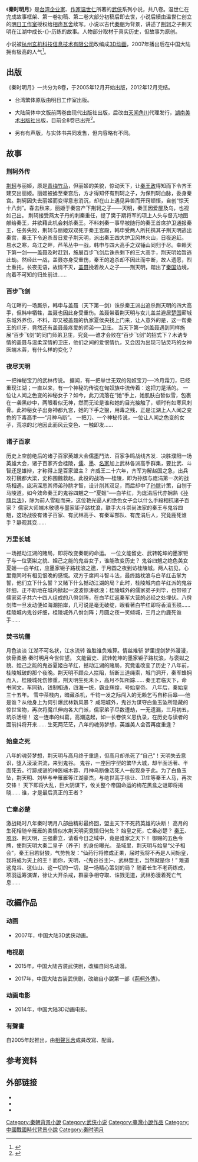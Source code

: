 {{about|[[温世仁|温世仁]]所著的系列武侠小说|其他以“秦时明月”为名的作品|秦时明月}}
{{expand|time=2015-09-12}}
{{expert|time=2015-09-12}}
{{Infobox 系列小说
| name             = 秦时明月
| title_orig       = 
| image            = [[File:Qinsmoon_novel.png|250px]]
| image_caption    = 台版八部小说封面
| books =  《秦时明月-荆轲外传》<br />《秦时明月2-百步飞剑》<br />《秦时明月3-夜尽天明》<br />《秦时明月4-诸子百家》<br />《秦时明月5-万里长城》<br />《秦时明月6-焚书坑儒》<br />《秦时明月7-始皇之死》<br />《秦时明月8-亡秦必楚》
| author           = [[温世仁|温世仁]]<small>（去世后由[[明日工作室|明日工作室]]授权给[[相声瓦舍|相声瓦舍]]代笔）</small>
| country          = {{TWN}}
| language         = 繁体中文
| genre            = [[武侠|武侠]]
| publisher        = {{flagicon|ROC}}明日工作室<br />{{flagicon|PRC}}现代出版社<small>（仅出版前2卷）</small><br /> →[[湖南美术出版社|湖南美术出版社]]<small>（出版）</small>、[[天闻角川|天闻角川]]<small>（发行）</small>
| pub_date         = 原版：2005年—2012年
| media_type       = 
| preceded by      = 
| followed by      = 
}}
《'''秦时明月'''》是[[台湾|台湾]][[企业家|企业家]]、[[作家|作家]][[温世仁|温世仁]]所著的[[武侠|武侠]]系列小说，共八卷。温世仁在完成故事框架、第一卷初稿、第二卷大部分初稿后即去世，小说后續由温世仁创立的[[明日工作室|明日工作室]]授权给[[相声瓦舍|相声瓦舍]]续写。小说以古代[[秦朝|秦朝]]为背景，讲述了[[荆轲|荆轲]]之子荆天明在江湖中成长-{}-历练的故事。人物部分取材于真实历史，但故事为原创。

小说被[[杭州玄机科技信息技术有限公司|杭州玄机科技信息技术有限公司]]改编成[[3D|3D]][[动画|动画]]，2007年播出后在中国大陆拥有极高的人气<ref>{{Cite web|url = http://news.ifeng.com/a/20140801/41396534_0.shtml|title = 
《秦时明月》杭州点映|accessdate = 2015-09-12|author = |date = 2015-07-13|publisher = 凤凰网|language = zh-cn}}</ref>。

==出版==
《秦时明月》一共分为8卷，于2005年12月开始出版，2012年12月完结。

*台湾繁体原版由明日工作室出版。

*大陆简体中文版前两卷由现代出版社出版，后改由[[天闻角川|天闻角川]]代理发行，[[湖南美术出版社|湖南美术出版社]]出版，目前全8卷已出完<ref>{{Cite web|url = http://www.chncomic.com/info/201402/36637.html|title = 中国动漫《秦时明月》阅读盛宴即将开启 广州天闻角川动漫获授权|accessdate = 2015-09-12|author = |date = 2014-02-22|publisher = 中国国际动漫网|language = zh-cn|archive-date = 2017-07-23|archive-url = https://web.archive.org/web/20170723142255/http://www.chncomic.com/info/201402/36637.html|dead-url = no}}</ref>。

*另有有声版，与实体书共同发售，但内容略有不同。

==故事==
===荆轲外传===
[[荆轲|荆轲]]与丽姬，原是[[青梅竹马|青梅竹马]]，但丽姬的美貌，惊动天下，让[[秦王政|秦王政]]得知而下令齐王建交出丽姬。丽姬被掳至秦宫后，方才得知怀有荆轲之子，为保荆轲血脉，委身秦宫。荆轲因失去丽姬而变得意志消沉，却在山上遇见异兽而开窍顿悟，自创“惊天十八剑”。春去秋来，丽姬于秦宫产下荆轲之子——天明，秦王因爱屋及乌，也视如己出。
荆轲接受燕太子丹的刺秦重任，提了樊于期将军的项上人头与督亢地图献给秦王，并欲藉此机会刺杀秦王。不料刺秦一事早被随行的秦王首席护卫通报秦王，任务失败，荆轲与丽姬双双死于秦王宫殿，韩申受两人所托携其子荆天明逃出秦宫，秦王下令追杀昔日爱子荆天明，派出秦王四大护卫风林火山，日夜追赶。
易水之寒，乌江之畔，芦苇丛中一战，韩申与四大高手之双锤山同归于尽。幸赖天下第一剑——盖聂及时赶到，施展百步飞剑后诛杀剩下的三大高手，荆天明始暂逃此劫。然经此一战，盖聂亦身受重伤，秦王的追杀却不因此而中断，故人遗愿，烈士重托，长夜无语，故情不灭，[[盖聂|盖聂]]挽着故人之子——荆天明，踏出了[[秦国|秦国]]边境，向着不可知的归处前进......

===百步飞剑===
乌江畔的一场厮杀，韩申与盖聂（天下第一剑）诛杀秦王派出追杀荆天明的四大高手，但韩申牺牲，盖聂也因此身受重伤。盖聂带着荆天明与女儿盖兰避居[[楚国|楚国]]蕲城东城外养伤，不料，却又被盖聂的仇家夏侯央找上门来，让人意外的是，这一帮秦王的爪牙，竟然还有盖聂最疼爱的师弟──卫庄。
当天下第一剑盖聂遇到同样施展“百步飞剑”的同门师弟卫庄，究竟──谁才会败在“百步飞剑”的招式下？木讷专情的盖聂与温柔深情的卫庄，他们之间的爱恨情仇，又会因为出现刁钻灵巧的女神医端木蓉，有什么样的变化？

===夜尽天明===
一把神秘宝刀的武林传说。
据闻，有一把举世无双的匈奴宝刀──冷月霜刀，已经重现江湖；一直以来，有一个神秘的传说在匈奴族中流传着：这把刀是活的。
一位让人闻之色变的神秘女子？如今，此刀流落在“她”手上，她肌肤白皙似雪，包裹在一袭黑纱中，两眼看似无神，然而无论是谁和她的目光接触了，顿时有如寒风刺骨。此神秘女子出身神都九宫，她的下手之狠，用毒之残，正是江湖上人人闻之变色的下毒高手──“月神乌断”。
一把刀、一个神秘传说，一位让人闻之色变的女子，荒凉的北地因此而风云变色、一触即发……

===诸子百家===
历史上空前绝后的诸子百家英雄大会儒墨鬥法．百家争鸣战线齐发．决胜濮阳一场英雄大会，诸子百家齐会桂陵，[[儒|儒]]、[[墨|墨]]、[[名家|名家]]加上武林各派高手群集，要比武、斗智还是雄辩，才称得上是百家盟主？
齐威王二十六年，齐军为解赵国之急，出兵攻打魏都大梁，史称围魏救赵。此役的战场──桂陵，即为孙膑与庞涓第一次的战场相遇。庞涓深忌其师弟孙膑才智，设计刖其双足，而后却中了[[孙膑|孙膑]]计策，自刎于马陵道。如今效命秦王的鬼谷四魈之一“夏姬”──白芊红，为庞涓后代亦娴熟《[[孙膑兵法|孙膑兵法]]》，除为前人雪耻而来，这位艳光逼人的绝色女子会以什么手段相抗诸子百家？
儒家大师端木敬德与墨家钜子路枕浪，联手大斗崇尚法家的秦王与鬼谷四魈，这场战役有诸子百家、有武林高手、有秦军部队、有庞涓后人，究竟鹿死谁手？静观其变……

===万里长城===
一场撼动江湖的赌局，即将改变秦朝的命运。
一位文能留史、武转乾坤的墨家钜子与一位褒姒之貌、妲己之能的鬼谷女子，谁能改变历史？
鬼谷四魈之绝色美女夏姬──白芊红，应墨家钜子路枕浪之邀，于月圆之夜到访桂陵城。两人初见，心里竟同时有相见恨晚的感慨。双方于席间斗智斗法，最终路枕浪与白芊红击掌为誓，他们立下什么誓？又赌下什么撼动江湖的局？此时，桂陵城内白芊红派的鬼谷奸细，正不断地在城内掀起一波波惊涛骇浪；桂陵城外的儒家弟子刘毕，也带领了儒家弟子共六十四人组成的八佾剑阵，在白芊红返秦军大营的必经之处埋伏。八佾剑阵一旦发动便如海潮拍岸，几可说是毫无破绽，眼看著白芊红即将香消玉殒……
桂陵城内鬼谷奸细，桂陵城外八佾剑阵；月圆之夜一笑倾城，三月之约鹿死谁手……

===焚书坑儒===
月色淡淡 江湖不可名状，江水流转 谁胜谁负难算。情丝难斩 梦里提剑梦外漫漫，侠骨柔肠 秦时明月今世仰望。
文能留史、武转乾坤的墨家钜子路枕浪，与褒姒之貌、妲己之能的鬼谷夏姬白芊红，撼动江湖的赌局，究竟谁改变了历史？八年前，桂陵城破的那个夜晚。荆天明不顾众人拦阻，斩断三道绳索，城门洞开，秦军蜂拥而入，桂陵城死伤惨重，荆天明生死未卜，高月不知所踪……
秦王君临天下，命书同文，车同轨，钱制相通，四海一统，霸业辉煌，号始皇帝。
八年后，秦始皇三十五年。
雪中茶栈内，暗藏杀机，千钧一发之际闯入的无赖乞丐自称岳皋──他是谁？从他身上为何引爆武林新风暴？
咸阳城外，鬼谷为谋夺白鱼玉坠所隐藏的惊世宝物，再次将魔爪伸向各大门派，儒家弟子尽数遭劫，一无遗漏，三月初五，坑杀活埋！
这一连串的纠葛，高潮迭起，如一长卷侠义恩仇录，在历史与读者的面前抖将开来……
生死两茫茫，八年的魂劳梦想，英雄美人会否再度重逢？

===始皇之死===
八年的魂劳梦想，荆天明与高月终于重逢，但高月却杀死了“自己”！天明失去意识，堕入滚滚洪流，来到鬼谷。
鬼谷，一座回字型的繁华大城，却半面活著、半面死去。行踪成谜的神医端木蓉、月神乌断像活死人一般现身于此。为了白鱼玉坠，荆天明、刘毕与辛雁雁等江湖豪杰，与绝世高手徐让、卫庄等秦王人马，再次交锋！
天下即将大乱，巨大阴谋下，攸关整个帝国命运的梅花黑盒之谜即将揭晓……
谁，才是最后真正的王者？

===亡秦必楚===
激战耗时八年秦时明月八部曲精彩最终回，盟主天下不死药英雄的决断！
高月的生死相随辛雁雁的柔情似水荆天明究竟情归何处？
始皇之死，亡秦必楚？
[[秦王|秦王]]、[[项羽|项羽]]、荆天明，三强鼎立，请看今日之域中，竟是谁家之天下！
御赐的五色令牌，使荆天明大秦二皇子（养子）的身份曝光。
圣域里，荆天明与始皇“父子相会”，秦王目若豺狼，气势勃发：“仙药行将修成正果，届时我将不再是人间始皇，我将成为天上的王！而你，天明，-{鬼谷谷主}-、武林盟主，当然就是你！”
难道这鬼谷、这仙山、这一切的一切，是一场精心策划的局？
随着长生不老药炼成，项羽运筹演谋，徐让大开杀戒，群豪争相夺取、诛戮无道，武林弥漫着死亡气息……

== 改編作品 ==
===动画===
{{main|秦时明月 (动画)}}
*2007年，中国大陆3D武侠动画。

===电视剧===
{{main|秦时明月 (电视剧)}}
*2015年，中国大陆古装武侠剧，改编自同名动漫。

{{main|秦时丽人明月心}}
*2017年，中国大陆古装武侠剧，改编自小說第一部《[[#荆轲外传|荊軻外傳]]》。

===动画电影===
{{main|秦时明月3D电影龙腾万里}}
*2014年，中国大陆3D动画电影。

=== 有聲書 ===
自2005年起推出，由[[相聲瓦舍|相聲瓦舍]]成員改寫、配音。

==参考资料==
<references />

==外部链接==
*{{Douban|2009119|秦时明月-荆轲外传|book}}
*{{Douban|2029578|秦时明月2-百步飞剑|book}}
*{{Douban|10463025|秦时明月3-夜尽天明|book}}

[[Category:秦朝背景小說|Category:秦朝背景小說]]
[[Category:武侠小说|Category:武侠小说]]
[[Category:臺灣小說作品|Category:臺灣小說作品]]
[[Category:中國戰國時代背景小說|Category:中國戰國時代背景小說]]
[[Category:秦时明月|Category:秦时明月]]